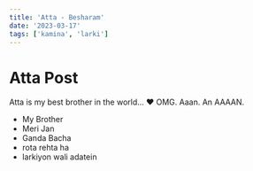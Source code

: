 ```yaml
---
title: 'Atta - Besharam'
date: '2023-03-17'
tags: ['kamina', 'larki']
---
```


# Atta Post

Atta is my best brother in the world... ❤ OMG. Aaan. An AAAAN.

- My Brother
- Meri Jan
- Ganda Bacha
- rota rehta ha
- larkiyon wali adatein